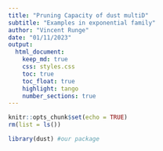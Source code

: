 ```yaml
---
title: "Pruning Capacity of dust multiD"
subtitle: "Examples in exponential family"
author: "Vincent Runge"
date: "01/11/2023"
output:
  html_document:
    keep_md: true
    css: styles.css
    toc: true
    toc_float: true
    highlight: tango
    number_sections: true
---
```



```r
knitr::opts_chunk$set(echo = TRUE)
rm(list = ls())
```

```r
library(dust) #our package
```

